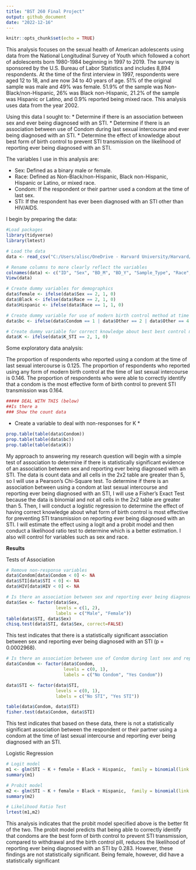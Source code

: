 ```yaml
---
title: "BST 260 Final Project"
output: github_document
date: "2022-12-16"
---
```


```r
knitr::opts_chunk$set(echo = TRUE)
```

This analysis focuses on the sexual health of American adolescents using data from the National Longitudinal Survey of Youth which followed a cohort of adolescents born 1980-1984 beginning in 1997 to 2019. The survey is sponsored by the U.S. Bureau of Labor Statistics and includes 8,894 respondents. At the time of the first interview in 1997, respondents were aged 12 to 18, and are now 34 to 40 years of age. 51% of the original sample was male and 49% was female. 51.9% of the sample was Non-Black/non-Hispanic, 26% was Black non-Hispanic, 21.2% of the sample was Hispanic or Latino, and 0.9% reported being mixed race. This analysis uses data from the year 2002. 

Using this data I sought to: 
* Determine if there is an association between sex and ever being diagnosed with an STI. 
* Determine if there is an association between use of Condom during last sexual intercourse and ever being diagnosed with an STI.
* Determine the effect of knowledge about best form of birth control to prevent STI transmission on the likelihood of reporting ever being diagnosed with an STI. 

The variables I use in this analysis are:

* Sex: Defined as a binary male or female.
* Race: Defined as Non-Black/non-Hispanic, Black non-Hispanic, Hispanic or Latino, or mixed race. 
* Condom: If the respondent or their partner used a condom at the time of last sex. 
* STI: If the respondent has ever been diagnosed with an STI other than HIV/AIDS. 

I begin by preparing the data: 

```r
#Load packages
library(tidyverse)
library(lmtest)

# Load the data
data <- read_csv("C:/Users/alisc/OneDrive - Harvard University/Harvard/Fall 2022/BST 260/BST260_FinalProject/default.csv", show_col_types = FALSE) 

# Rename columns to more clearly reflect the variables
colnames(data) <- c("ID", "Sex", "BD_M", "BD_Y", "Sample_Type", "Race", "Condom", "Other", "HIV", "STI", "K_preg", "K_STI")
View(data)

# Create dummy variables for demographics 
data$female <- ifelse(data$Sex == 2, 1, 0)
data$Black <- ifelse(data$Race == 2, 1, 0)
data$Hispanic <- ifelse(data$Race == 1, 1, 0)

# Create dummy variable for use of modern birth control method at time of last sexual intercourse 
data$bc <- ifelse(data$Condom == 1 | data$Other == 2 | data$Other == 4 | data$Other == 7 | data$Other == 11 | data$Other == 6 | data$Other == 8 | data$Other == 10, 1, 0)

# Create dummy variable for correct knowledge about best best control method to prevent STI transmission out of the following options: withdrawal, condom, birth control pill
data$K <- ifelse(data$K_STI == 2, 1, 0)
```

Some exploratory data analysis: 

The proportion of respondents who reported using a condom at the time of last sexual intercourse is 0.125. The proportion of respondents who reported using any form of modern birth control at the time of last sexual intercourse is 0.146. The proportion of respondents who were able to correctly identify that a condom is the most effective form of birth control to prevent STI transmission was 0.164. 

```r
##### DEAL WITH THIS (below)
##Is there a 
### Show the count data
```

* Create a variable to deal with non-responses for K *

```r
prop.table(table(data$Condom))
prop.table(table(data$bc))
prop.table(table(data$K))
```

My approach to answering my research question will begin with a simple test of association to determine if there is statistically significant evidence of an association between sex and reporting ever being diagnosed with an STI. The data is count data and all cells in the 2x2 table are greater than 5, so I will use a Pearson's Chi-Square test. To determine if there is an association between using a condom at last sexual intercourse and reporting ever being diagnosed with an STI, I will use a Fisher's Exact Test because the data is binomial and not all cells in the 2x2 table are greater than 5. Then, I will conduct a logistic regression to determine the effect of having correct knowledge about what form of birth control is most effective for preventing STI transmission on reporting ever being diagnosed with an STI. I will estimate the effect using a logit and a probit model and then conduct a likelihood ratio test to determine which is a better estimation. I also will control for variables such as sex and race. 

**Results**

Tests of Association

```r
# Remove non-response variables
data$Condom[data$Condom < 0] <- NA
data$STI[data$STI < 0] <- NA
data$HIV[data$HIV < 0] <- NA

# Is there an association between sex and reporting ever being diagnosed with an STI?
data$Sex <- factor(data$Sex,
                   levels = c(1, 2),
                   labels = c("Male", "Female"))
table(data$STI, data$Sex)
chisq.test(data$STI, data$Sex, correct=FALSE)
```

This test indicates that there is a statistically significant association between sex and reporting ever being diagnosed with an STI (p = 0.0002968). 

```r
# Is there an association between use of Condom during last sex and reporting an STI?
data$Condom <- factor(data$Condom,
                      levels = c(0, 1),
                      labels = c("No Condom", "Yes Condom"))

data$STI <- factor(data$STI,
                   levels = c(0, 1),
                   labels = c("No STI", "Yes STI"))

table(data$Condom, data$STI)
fisher.test(data$Condom, data$STI)
```
This test indicates that based on these data, there is not a statistically significant association between the respondent or their partner using a condom at the time of last sexual intercourse and reporting ever being diagnosed with an STI. 

Logistic Regression 
```r
# Logit model
m1 <- glm(STI ~ K + female + Black + Hispanic,  family = binomial(link = "logit"), data = data)
summary(m1)

# Probit model 
m2 <- glm(STI ~ K + female + Black + Hispanic,  family = binomial(link = "probit"), data = data)
summary(m2)

# Likelihood Ratio Test
lrtest(m1,m2)
```
This analysis indicates that the probit model specified above is the better fit of the two. The probit model predicts that being able to correctly identify that condoms are the best form of birth control to prevent STI transmission, compared to withdrawal and the birth control pill, reduces the likelihood of reporting ever being diagnosed with an STI by 0.283. However, these findings are not statistically significant. Being female, however, did have a statistically significant 
